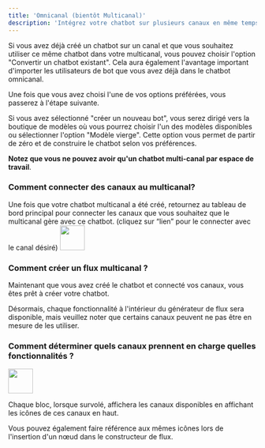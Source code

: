 ```yaml
---
title: 'Omnicanal (bientôt Multicanal)'
description: 'Intégrez votre chatbot sur plusieurs canaux en même temps'
---
```

<Info>
Si vous avez déjà créé un chatbot sur un canal et que vous souhaitez utiliser ce même chatbot dans votre multicanal, vous pouvez choisir l'option "Convertir un chatbot existant". Cela aura également l'avantage important d'importer les utilisateurs de bot que vous avez déjà dans le chatbot omnicanal.

Une fois que vous avez choisi l'une de vos options préférées, vous passerez à l'étape suivante.

Si vous avez sélectionné "créer un nouveau bot", vous serez dirigé vers la boutique de modèles où vous pourrez choisir l'un des modèles disponibles ou sélectionner l'option "Modèle vierge". Cette option vous permet de partir de zéro et de construire le chatbot selon vos préférences.

**Notez que vous ne pouvez avoir qu'un chatbot multi-canal par espace de travail**.
</Info>

### Comment connecter des canaux au multicanal?

Une fois que votre chatbot multicanal a été créé, retournez au tableau de bord principal pour connecter les canaux que vous souhaitez que le multicanal gère avec ce chatbot. (cliquez sur “lien” pour le connecter avec le canal désiré)
<img height="50" src="https://clickway.fr/wp-content/uploads/2024/03/Untitled-1.png" />

### Comment créer un flux multicanal ?

Maintenant que vous avez créé le chatbot et connecté vos canaux, vous êtes prêt à créer votre chatbot.

Désormais, chaque fonctionnalité à l'intérieur du générateur de flux sera disponible, mais veuillez noter que certains canaux peuvent ne pas être en mesure de les utiliser.

### Comment déterminer quels canaux prennent en charge quelles fonctionnalités ?

<img height="50" src="https://clickway.fr/wp-content/uploads/2024/03/Untitled.png" />

Chaque bloc, lorsque survolé, affichera les canaux disponibles en affichant les icônes de ces canaux en haut. 

Vous pouvez également faire référence aux mêmes icônes lors de l'insertion d'un nœud dans le constructeur de flux.